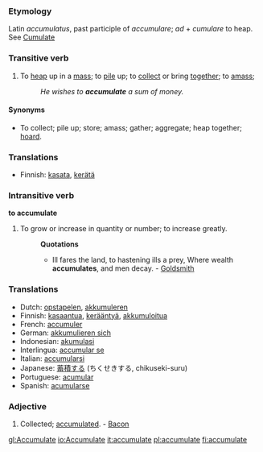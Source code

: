 ===Etymology===
Latin ''accumulatus'', past participle of ''accumulare''; ''ad'' + ''cumulare'' to heap. See [[Cumulate]]
===Transitive verb===
{{en-infl-reg-other-e|accumulat|e|}}

# To [[heap]] up in a [[mass]]; to [[pile]] up; to [[collect]] or bring [[together]]; to [[amass]]; 
#:''He wishes to '''accumulate''' a sum of money.''

====Synonyms====
* To collect; pile up; store; amass; gather; aggregate; heap together; [[hoard]].

===Translations===
*Finnish: [[kasata]], [[kerätä]]

===Intransitive verb===
'''to accumulate'''
#To grow or increase in quantity or number; to increase greatly.
#:'''Quotations'''
#:*Ill fares the land, to hastening ills a prey, Where wealth '''accumulates''', and men decay. - [[Goldsmith]]

===Translations===
*Dutch: [[opstapelen]], [[akkumuleren]]
*Finnish: [[kasaantua]], [[kerääntyä]], [[akkumuloitua]]
*French: [[accumuler]]
*German: [[akkumulieren sich]]
*Indonesian: [[akumulasi]]
*Interlingua: [[accumular se]]
*Italian: [[accumularsi]]
*Japanese: [[蓄積する]] (ちくせきする, chikuseki-suru)
*Portuguese: [[acumular]]
*Spanish: [[acumularse]]

===Adjective===
#Collected; [[accumulated]]. - [[Bacon]]

[[gl:Accumulate]]
[[io:Accumulate]]
[[it:accumulate]]
[[pl:accumulate]]
[[fi:accumulate]]